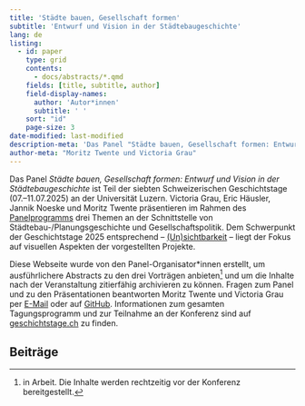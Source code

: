 ```yaml
---
title: 'Städte bauen, Gesellschaft formen'
subtitle: 'Entwurf und Vision in der Städtebaugeschichte'
lang: de
listing:
  - id: paper
    type: grid
    contents:
      - docs/abstracts/*.qmd
    fields: [title, subtitle, author]
    field-display-names: 
      author: 'Autor*innen'
      subtitle: ' '
    sort: "id"
    page-size: 3
date-modified: last-modified
description-meta: 'Das Panel "Städte bauen, Gesellschaft formen: Entwurf und Vision in der Städtebaugeschichte" ist Teil der siebten Schweizerischen Geschichtstage (Juli 2025) an der Universität Luzern. Victoria Grau, Eric Häusler, Jannik Noeske und Moritz Twente präsentieren im Rahmen des Panelprogramms drei Themen an der Schnittstelle von Städtebau-/Planungsgeschichte und Gesellschaftspolitik.'
author-meta: "Moritz Twente und Victoria Grau"
---
```


Das Panel *Städte bauen, Gesellschaft formen: Entwurf und Vision in der Städtebaugeschichte* ist Teil der siebten Schweizerischen Geschichtstage (07.--11.07.2025) an der Universität Luzern. Victoria Grau, Eric Häusler, Jannik Noeske und Moritz Twente präsentieren im Rahmen des [Panelprogramms](docs/panel.qmd) drei Themen an der Schnittstelle von Städtebau-/Planungsgeschichte und Gesellschaftspolitik. Dem Schwerpunkt der Geschichtstage 2025 entsprechend -- [(Un)sichtbarkeit](https://geschichtstage.ch/frontend/index.php?folder_id=7825&page_id=) -- liegt der Fokus auf visuellen Aspekten der vorgestellten Projekte.

Diese Webseite wurde von den Panel-Organisator\*innen erstellt, um ausführlichere Abstracts zu den drei Vorträgen anbieten[^1] und um die Inhalte nach der Veranstaltung zitierfähig archivieren zu können. Fragen zum Panel und zu den Präsentationen beantworten Moritz Twente und Victoria Grau per [E-Mail](mailto:moritz.twente@unibas.ch) oder auf [GitHub](https://github.com/mtwente/geschichtstage25). Informationen zum gesamten Tagungsprogramm und zur Teilnahme an der Konferenz sind auf [geschichtstage.ch](https://www.geschichtstage.ch) zu finden.

[^1]: in Arbeit. Die Inhalte werden rechtzeitig vor der Konferenz bereitgestellt.

## Beiträge

:::{#paper}
:::